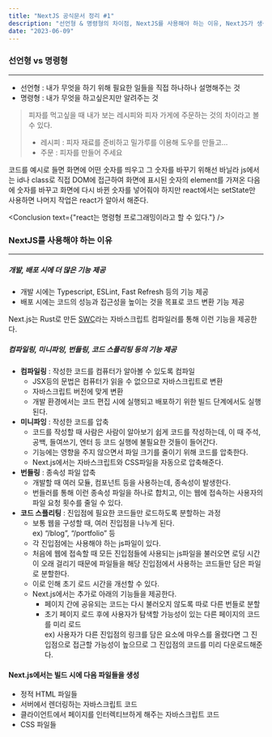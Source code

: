 ```yaml
---
title: "NextJS 공식문서 정리 #1"
description: "선언형 & 명령형의 차이점, NextJS를 사용해야 하는 이유, NextJS가 생성하는 파일들에 대해서 정리하였습니다."
date: "2023-06-09"
---
```


### 선언형 vs 명령형
---
- 선언형 : 내가 무엇을 하기 위해 필요한 일들을 직접 하나하나 설명해주는 것
- 명령형 : 내가 무엇을 하고싶은지만 알려주는 것

> 피자를 먹고싶을 때 내가 보는 레시피와 피자 가게에 주문하는 것의 차이라고 볼 수 있다.
> - 레시피 : 피자 재료를 준비하고 밀가루를 이용해 도우를 만들고...
> - 주문 : 피자를 만들어 주세요

코드를 예시로 들면 화면에 어떤 숫자를 띄우고 그 숫자를 바꾸기 위해선 바닐라 js에서는 id나 class로 직접 DOM에 접근하여 화면에 표시된 숫자의 element를 가져온 다음에 숫자를 바꾸고 화면에 다시 바뀐 숫자를 넣어줘야 하지만
react에서는 setState만 사용하면 나머지 작업은 react가 알아서 해준다.

<Conclusion text={"react는 명령형 프로그래밍이라고 할 수 있다."} />

### NextJS를 사용해야 하는 이유
---
##### 개발, 배포 시에 더 많은 기능 제공
- 개발 시에는 Typescript, ESLint, Fast Refresh 등의 기능 제공
- 배포 시에는 코드의 성능과 접근성을 높이는 것을 목표로 코드 변환 기능 제공

Next.js는 Rust로 만든 [SWC](https://swc.rs/)라는 자바스크립트 컴파일러를 통해 이런 기능을 제공한다.

##### 컴파일링, 미니파잉, 번들링, 코드 스플리팅 등의 기능 제공
- **컴파일링** : 작성한 코드를 컴퓨터가 알아볼 수 있도록 컴파일
  - JSX등의 문법은 컴퓨터가 읽을 수 없으므로 자바스크립트로 변환
  - 자바스크립트 버전에 맞게 변환
  - 개발 환경에서는 코드 편집 시에 실행되고 배포하기 위한 빌드 단계에서도 실행된다.
- **미니파잉** : 작성한 코드를 압축
  - 코드를 작성할 때 사람은 사람이 알아보기 쉽게 코드를 작성하는데, 이 때 주석, 공백, 들여쓰기, 엔터 등 코드 실행에 불필요한 것들이 들어간다.
  - 기능에는 영향을 주지 않으면서 파일 크기를 줄이기 위해 코드를 압축한다.
  - Next.js에서는 자바스크립트와 CSS파일을 자동으로 압축해준다.
- **번들링** : 종속성 파일 압축
  - 개발할 때 여러 모듈, 컴포넌트 등을 사용하는데, 종속성이 발생한다.
  - 번들러를 통해 이런 종속성 파일을 하나로 합치고, 이는 웹에 접속하는 사용자의 파일 요청 횟수를 줄일 수 있다.
- **코드 스플리팅** : 진입점에 필요한 코드들만 로드하도록 분할하는 과정
  - 보통 웹을 구성할 때, 여러 진입점을 나누게 된다.
  <br/> ex) “/blog”, “/portfolio” 등
  - 각 진입점에는 사용해야 하는 js파일이 있다.
  - 처음에 웹에 접속할 때 모든 진입점들에 사용되는 js파일을 불러오면 로딩 시간이 오래 걸리기 때문에 파일들을 해당 진입점에서 사용하는 코드들만 담은 파일로 분할한다.
  - 이로 인해 초기 로드 시간을 개선할 수 있다.
  - Next.js에서는 추가로 아래의 기능들을 제공한다.
    - 페이지 간에 공유되는 코드는 다시 불러오지 않도록 따로 다른 번들로 분할
    - 초기 페이지 로드 후에 사용자가 탐색할 가능성이 있는 다른 페이지의 코드를 미리 로드
  <br/> ex) 사용자가 다른 진입점의 링크를 담은 요소에 마우스를 올렸다면 그 진입점으로 접근할 가능성이 높으므로 그 진입점의 코드를 미리 다운로드해준다.

#### Next.js에서는 빌드 시에 다음 파일들을 생성
- 정적 HTML 파일들
- 서버에서 렌더링하는 자바스크립트 코드
- 클라이언트에서 페이지를 인터렉티브하게 해주는 자바스크립트 코드
- CSS 파일들
